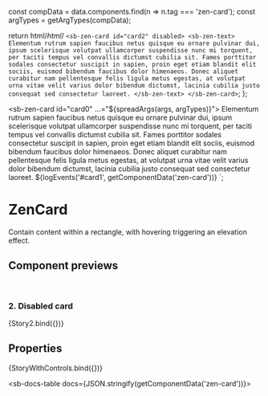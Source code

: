 

const compData = data.components.find(n => n.tag === 'zen-card');
const argTypes = getArgTypes(compData);

<Meta title="Layout/Card" component="zen-card" argTypes={argTypes} />

  return html/*html*/ `
    <sb-zen-card id="card2" disabled>
      <sb-zen-text>
        Elementum rutrum sapien faucibus netus quisque eu ornare pulvinar dui, ipsum scelerisque volutpat ullamcorper
        suspendisse nunc mi torquent, per taciti tempus vel convallis dictumst cubilia sit. Fames porttitor sodales
        consectetur suscipit in sapien, proin eget etiam blandit elit sociis, euismod bibendum faucibus dolor himenaeos.
        Donec aliquet curabitur nam pellentesque felis ligula metus egestas, at volutpat urna vitae velit varius dolor
        bibendum dictumst, lacinia cubilia justo consequat sed consectetur laoreet.
      </sb-zen-text>
    </sb-zen-card>
  `;
};

  <sb-zen-card id="card0" ...="${spreadArgs(args, argTypes)}">
    <sb-zen-text>
      Elementum rutrum sapien faucibus netus quisque eu ornare pulvinar dui, ipsum scelerisque volutpat ullamcorper
      suspendisse nunc mi torquent, per taciti tempus vel convallis dictumst cubilia sit. Fames porttitor sodales
      consectetur suscipit in sapien, proin eget etiam blandit elit sociis, euismod bibendum faucibus dolor himenaeos.
      Donec aliquet curabitur nam pellentesque felis ligula metus egestas, at volutpat urna vitae velit varius dolor
      bibendum dictumst, lacinia cubilia justo consequat sed consectetur laoreet.
    </sb-zen-text>
  </sb-zen-card>
  ${logEvents('#card1', getComponentData('zen-card'))}
`;

# ZenCard

Contain content within a rectangle, with hovering triggering an elevation effect.

## Component previews

<br />

### 2. Disabled card

<Canvas>
  <Story name="disabled">{Story2.bind({})}</Story>
</Canvas>

## Properties

<Canvas>
  <Story
    name="default"
    args={{
      ...getDefaultArgs(argTypes),
    }}
  >
    {StoryWithControls.bind({})}
  </Story>
</Canvas>

<ArgsTable story="default" />

<sb-docs-table docs={JSON.stringify(getComponentData('zen-card'))}></sb-docs-table>
